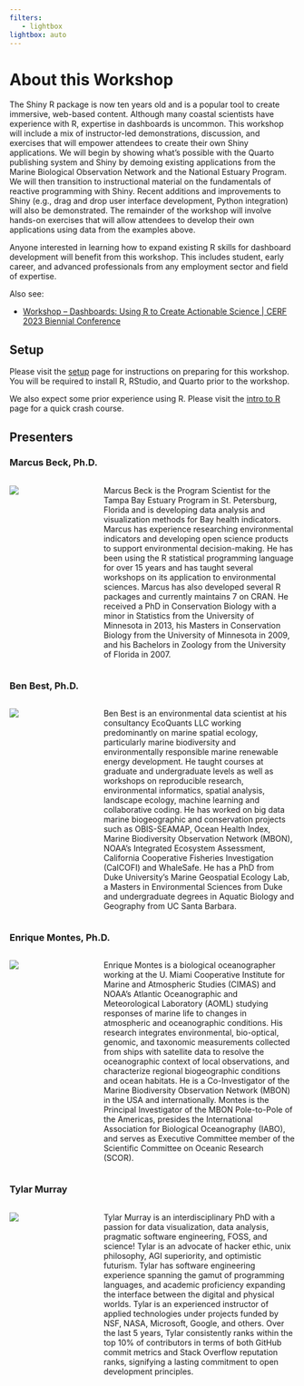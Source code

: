 ```yaml
---
filters:
   - lightbox
lightbox: auto
---
```


# About this Workshop {.unnumbered}

The Shiny R package is now ten years old and is a popular tool to create immersive, web-based content. Although many coastal scientists have experience with R, expertise in dashboards is uncommon. This workshop will include a mix of instructor-led demonstrations, discussion, and exercises that will empower attendees to create their own Shiny applications. We will begin by showing what’s possible with the Quarto publishing system and Shiny by demoing existing applications from the Marine Biological Observation Network and the National Estuary Program. We will then transition to instructional material on the fundamentals of reactive programming with Shiny. Recent additions and improvements to Shiny (e.g., drag and drop user interface development, Python integration) will also be demonstrated. The remainder of the workshop will involve hands-on exercises that will allow attendees to develop their own applications using data from the examples above. 

Anyone interested in learning how to expand existing R skills for dashboard development will benefit from this workshop. This includes student, early career, and advanced professionals from any employment sector and field of expertise.

Also see:

- [Workshop -- Dashboards: Using R to Create Actionable Science | CERF 2023 Biennial Conference ](https://conference.cerf.science/2023-workshop--dashboards--using-r-to-create-actionable-science)

## Setup {.unnumbered}

Please visit the [setup](setup.qmd) page for instructions on preparing for this workshop.  You will be required to install R, RStudio, and Quarto prior to the workshop. 

We also expect some prior experience using R.  Please visit the [intro to R](rintro.qmd) page for a quick crash course. 

## Presenters {.unnumbered}

### Marcus Beck, Ph.D.

::: {.columns}

::::: {.column width="30%"}
![](figs/about/headshot_marcus.jpg)
::::: 

::::: {.column width="70%" .p-right}
Marcus Beck is the Program Scientist for the Tampa Bay Estuary Program in St. Petersburg, Florida and is developing data analysis and visualization methods for Bay health indicators. Marcus has experience researching environmental indicators and developing open science products to support environmental decision-making. He has been using the R statistical programming language for over 15 years and has taught several workshops on its application to environmental sciences.  Marcus has also developed several R packages and currently maintains 7 on CRAN. He received a PhD in Conservation Biology with a minor in Statistics from the University of Minnesota in 2013, his Masters in Conservation Biology from the University of Minnesota in 2009, and his Bachelors in Zoology from the University of Florida in 2007. 
::::: 

:::

### Ben Best, Ph.D.

::: {.columns}

::::: {.column width="30%"}
![](figs/about/headshot_ben.jpg)
::::: 

::::: {.column width="70%" .p-right}
Ben Best is an environmental data scientist at his consultancy EcoQuants LLC working predominantly on marine spatial ecology, particularly marine biodiversity and environmentally responsible marine renewable energy development. He taught courses at graduate and undergraduate levels as well as workshops on reproducible research, environmental informatics, spatial analysis, landscape ecology, machine learning and collaborative coding. He has worked on big data marine biogeographic and conservation projects such as OBIS-SEAMAP, Ocean Health Index, Marine Biodiversity Observation Network (MBON), NOAA’s Integrated Ecosystem Assessment, California Cooperative Fisheries Investigation (CalCOFI) and WhaleSafe. He has a PhD from Duke University’s Marine Geospatial Ecology Lab, a Masters in Environmental Sciences from Duke and undergraduate degrees in Aquatic Biology and Geography from UC Santa Barbara.
::::: 

:::

### Enrique Montes, Ph.D.

::: {.columns}

::::: {.column width="30%"}
![](figs/about/headshot_enrique.jpg)
::::: 

::::: {.column width="70%" .p-right}
Enrique Montes is a biological oceanographer working at the U. Miami Cooperative Institute for Marine and Atmospheric Studies (CIMAS) and NOAA’s Atlantic Oceanographic and Meteorological Laboratory (AOML) studying responses of marine life to changes in atmospheric and oceanographic conditions.  His research integrates environmental, bio-optical, genomic, and taxonomic measurements collected from ships with satellite data to resolve the oceanographic context of local observations, and characterize regional biogeographic conditions and ocean habitats.  He is a Co-Investigator of the Marine Biodiversity Observation Network (MBON) in the USA and internationally. Montes is the Principal Investigator of the MBON Pole-to-Pole of the Americas, presides the International Association for Biological Oceanography (IABO), and serves as Executive Committee member of the Scientific Committee on Oceanic Research (SCOR).
::::: 

:::

### Tylar Murray

::: {.columns}

::::: {.column width="30%"}
![](figs/about/headshot_tylar.jpg)
::::: 

::::: {.column width="70%" .p-right}
Tylar Murray is an interdisciplinary PhD with a passion for data visualization, data analysis, pragmatic software engineering, FOSS, and science! Tylar is an advocate of hacker ethic, unix philosophy, AGI superiority, and optimistic futurism. Tylar has software engineering experience spanning the gamut of programming languages, and academic proficiency expanding the interface between the digital and physical worlds. Tylar is an experienced instructor of applied technologies under projects funded by NSF, NASA, Microsoft, Google, and others. Over the last 5 years, Tylar consistently ranks within the top 10% of contributors in terms of both GitHub commit metrics and Stack Overflow reputation ranks, signifying a lasting commitment to open development principles.
::::: 

:::
